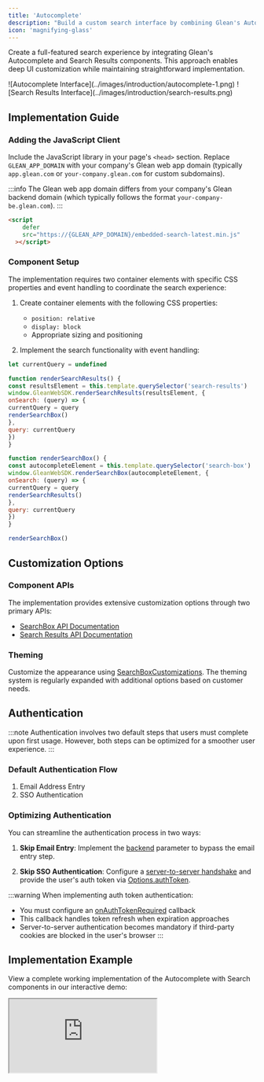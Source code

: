 ```yaml
---
title: 'Autocomplete'
description: "Build a custom search interface by combining Glean's Autocomplete and Search Results components"
icon: 'magnifying-glass'
---
```




Create a full-featured search experience by integrating Glean's Autocomplete and Search Results components. This approach enables deep UI customization while maintaining straightforward implementation.

<Frame>
  <div className="grid grid-cols-2 gap-3">
    ![Autocomplete Interface](../images/introduction/autocomplete-1.png)
    ![Search Results Interface](../images/introduction/search-results.png)
  </div>
</Frame>

## Implementation Guide

### Adding the JavaScript Client

Include the JavaScript library in your page's `<head>` section. Replace `GLEAN_APP_DOMAIN` with your company's Glean web app domain (typically `app.glean.com` or `your-company.glean.com` for custom subdomains).

:::info
  The Glean web app domain differs from your company's Glean backend domain
  (which typically follows the format `your-company-be.glean.com`).
:::

<Tabs>
  <TabItem value="html" label="HTML">

  ```html
  <script
      defer
      src="https://{GLEAN_APP_DOMAIN}/embedded-search-latest.min.js"
    ></script>
  ```

  </TabItem>
</Tabs>

### Component Setup

The implementation requires two container elements with specific CSS properties and event handling to coordinate the search experience:

1. Create container elements with the following CSS properties:

   - `position: relative`
   - `display: block`
   - Appropriate sizing and positioning

2. Implement the search functionality with event handling:

<Tabs>
<TabItem value="search-implementation" label="Search Implementation">

```javascript
let currentQuery = undefined

function renderSearchResults() {
const resultsElement = this.template.querySelector('search-results')
window.GleanWebSDK.renderSearchResults(resultsElement, {
onSearch: (query) => {
currentQuery = query
renderSearchBox()
},
query: currentQuery
})
}

function renderSearchBox() {
const autocompleteElement = this.template.querySelector('search-box')
window.GleanWebSDK.renderSearchBox(autocompleteElement, {
onSearch: (query) => {
currentQuery = query
renderSearchResults()
},
query: currentQuery
})
}

renderSearchBox()
```

</TabItem>
</Tabs>

## Customization Options

### Component APIs

The implementation provides extensive customization options through two primary APIs:

- [SearchBox API Documentation](https://app.glean.com/meta/browser_api/interfaces/GleanWebSDK.html#renderSearchBox)
- [Search Results API Documentation](https://app.glean.com/meta/browser_api/interfaces/GleanWebSDK.html#renderSearchResults)

### Theming

Customize the appearance using [SearchBoxCustomizations](https://app.glean.com/meta/browser_api/interfaces/SearchBoxCustomizations.html). The theming system is regularly expanded with additional options based on customer needs.

## Authentication

:::note
  Authentication involves two default steps that users must complete upon first usage. However, both steps can be optimized for a smoother user experience.
:::

### Default Authentication Flow
1. Email Address Entry
2. SSO Authentication

### Optimizing Authentication

You can streamline the authentication process in two ways:

1. **Skip Email Entry**: Implement the [backend](https://app.glean.com/meta/browser_api/interfaces/SearchOptions.html#backend) parameter to bypass the email entry step.

2. **Skip SSO Authentication**: Configure a [server-to-server handshake](https://docs.google.com/document/d/12q1oQWwhkLQyIHXKE7OF6XtvJZ5av50Wd_NKUbRh5u4/edit) and provide the user's auth token via [Options.authToken](https://app.glean.com/meta/browser_api/interfaces/Options.html#authToken).

:::warning
  When implementing auth token authentication:
  - You must configure an [onAuthTokenRequired](https://app.glean.com/meta/browser_api/interfaces/Options.html#onAuthTokenRequired) callback
  - This callback handles token refresh when expiration approaches
  - Server-to-server authentication becomes mandatory if third-party cookies are blocked in the user's browser
:::

## Implementation Example

View a complete working implementation of the Autocomplete with Search components in our interactive demo:

<Frame>
  <iframe
    src="https://codepen.io/GleanWork/embed/VwWJOjZ?default-tab=js%2Cresult&editable=true"
    style={{width: '100%', height: '500px'}}
    title="Autocomplete with Search | Glean"
  />
</Frame>
```
